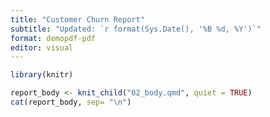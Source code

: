 ```yaml
---
title: "Customer Churn Report"
subtitle: "Updated: `r format(Sys.Date(), '%B %d, %Y')`"
format: demopdf-pdf
editor: visual
---
```


```r
library(knitr)
```

```r
report_body <- knit_child("02_body.qmd", quiet = TRUE)
cat(report_body, sep= "\n")
```
